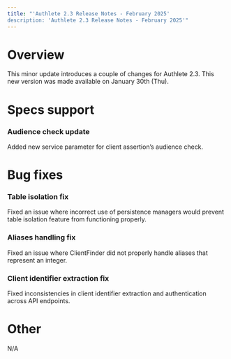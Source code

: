 ```yaml
---
title: "'Authlete 2.3 Release Notes - February 2025'
description: 'Authlete 2.3 Release Notes - February 2025'"
---
```


# Overview

This minor update introduces a couple of changes for Authlete 2.3.
This new version was made available on January 30th (Thu).

# Specs support

### Audience check update

Added new service parameter for client assertion’s audience check.

# Bug fixes

### Table isolation fix

Fixed an issue where incorrect use of persistence managers would prevent table isolation feature from functioning properly.

### Aliases handling fix

Fixed an issue where ClientFinder did not properly handle aliases that represent an integer.

### Client identifier extraction fix

Fixed inconsistencies in client identifier extraction and authentication across API endpoints.

# Other

N/A
